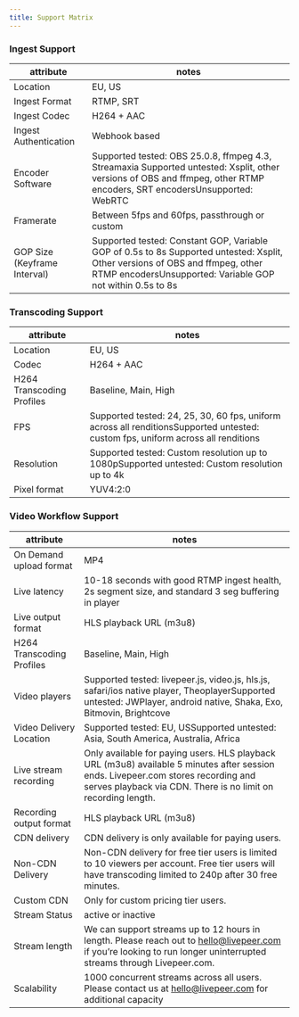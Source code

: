 ```yaml
---
title: Support Matrix
---
```



### Ingest Support

| attribute                    | notes                                                                                                                                                                                      |
| ---------------------------- | ------------------------------------------------------------------------------------------------------------------------------------------------------------------------------------------ |
| Location                     | EU, US                                                                                                                                                                                     |
| Ingest Format                | RTMP, SRT                                                                                                                                                                                  |
| Ingest Codec                 | H264 + AAC                                                                                                                                                                                 |
| Ingest Authentication        | Webhook based                                                                                                                                                                              |
| Encoder Software             | Supported tested: OBS 25.0.8, ffmpeg 4.3, Streamaxia Supported untested: Xsplit, other versions of OBS and ffmpeg, other RTMP encoders, SRT encodersUnsupported: WebRTC                     |
| Framerate                    | Between 5fps and 60fps, passthrough or custom                                                                                                                                              |
| GOP Size (Keyframe Interval) | Supported tested: Constant GOP, Variable GOP of 0.5s to 8s Supported untested: Xsplit, Other versions of OBS and ffmpeg, other RTMP encodersUnsupported: Variable GOP not within 0.5s to 8s |

### Transcoding Support

| attribute                 | notes                                                                                                                            |
| ------------------------- | -------------------------------------------------------------------------------------------------------------------------------- |
| Location                  | EU, US                                                                                                                           |
| Codec                     | H264 + AAC                                                                                                                       |
| H264 Transcoding Profiles | Baseline, Main, High                                                                                                             |
| FPS                       | Supported tested: 24, 25, 30, 60 fps, uniform across all renditionsSupported untested: custom fps, uniform across all renditions |
| Resolution                | Supported tested: Custom resolution up to 1080pSupported untested: Custom resolution up to 4k                                    |
| Pixel format              | YUV4:2:0                                                                                                                         |

### Video Workflow Support

| attribute                 | notes                                                                                                                                                                                              |
| ------------------------- | -------------------------------------------------------------------------------------------------------------------------------------------------------------------------------------------------- |
| On Demand upload format | MP4
| Live latency                   | 10-18 seconds with good RTMP ingest health, 2s segment size, and standard 3 seg buffering in player                                                                                                |
| Live output format        | HLS playback URL (m3u8)                                                                                                                                                                            |
| H264 Transcoding Profiles | Baseline, Main, High                                                                                                                                                                               |
| Video players             | Supported tested: livepeer.js, video.js, hls.js, safari/ios native player, TheoplayerSupported untested: JWPlayer, android native, Shaka, Exo, Bitmovin, Brightcove                                             |
| Video Delivery Location   | Supported tested: EU, USSupported untested: Asia, South America, Australia, Africa                                                                                                                 |
| Live stream recording     | Only available for paying users. HLS playback URL (m3u8) available 5 minutes after session ends. Livepeer.com stores recording and serves playback via CDN. There is no limit on recording length. |
| Recording output format   | HLS playback URL (m3u8)                                                                                                                                                                            |
| CDN delivery              | CDN delivery is only available for paying users.                                                                                                                                                   |
| Non-CDN Delivery          | Non-CDN delivery for free tier users is limited to 10 viewers per account. Free tier users will have transcoding limited to 240p after 30 free minutes.                                            |
| Custom CDN                | Only for custom pricing tier users.                                                                                                                                                                |
| Stream Status             | active or inactive                                                                                                                                                                                 |
| Stream length             | We can support streams up to 12 hours in length. Please reach out to hello@livepeer.com if you’re looking to run longer uninterrupted streams through Livepeer.com.                                |
| Scalability               | 1000 concurrent streams across all users. Please contact us at hello@livepeer.com for additional capacity                                                                                          |
